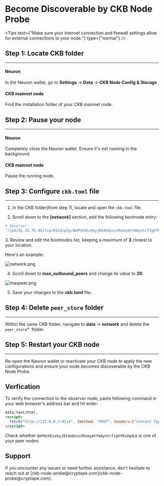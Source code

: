<MarginContainer top={3.06} />

# Become Discoverable by CKB Node Probe
<MarginContainer top={2} />

<Tips text={"Make sure your internet connection and firewall settings allow for external connections to your node."} type={"normal"} />

<MarginContainer top={2.5} />

## Step 1: Locate CKB folder
<MarginContainer top={0.5} />

---
#### Neuron
In the Neuron wallet, go to **Settings** -> **Data** -> **CKB Node Config & Storage**

#### CKB mainnet node
Find the installation folder of your CKB mainnet node.


<MarginContainer top={2.5} />

## Step 2: Pause your node

<MarginContainer top={0.5} />

---
#### Neuron
Completely close the Neuron wallet. Ensure it's not running in the background.

#### CKB mainnet node
Pause the running node.

<MarginContainer top={2.5} />

## Step 3: Configure `ckb.toml` file

<MarginContainer top={0.5} />

---
1. In the CKB folder(from step 1), locate and open the `ckb.toml` file.

2. Scroll down to the **[network]** section, add the following bootnode entry:

```bash
# Observer
"/ip4/52.33.75.45/tcp/8124/p2p/QmPHzhEzekyjB14eQsnsVRxmymtYmAyntcfJgVYRiUq4Lb",
```

3. Review and edit the bootnodes list, keeping a maximum of **3** closest to your location.

Here's an example:

![network.png](../../src/styles/img/get-connected/network.png)

4. Scroll down to **max_outbound_peers** and change its value to **20**.

![maxpeer.png](../../src/styles/img/get-connected/maxpeer.png)

5. Save your changes to the **ckb.toml** file.

<MarginContainer top={2.5} />

## Step 4: Delete `peer_store` folder

<MarginContainer top={0.5} />

---
Within the same CKB folder, navigate to **data** -> **network** and delete the `peer_store`*` folder.

<MarginContainer top={2.5} />

## Step 5: Restart your CKB node

<MarginContainer top={0.5} />

---
Re-open the Neuron wallet or reactivate your CKB node to apply the new configurations and ensure your node becomes discoverable by the CKB Node Probe.

<MarginContainer top={4} />



## Verfication

<MarginContainer top={0.5} />

To verify the connection to the observer node, paste following command in your web browser's address bar and hit enter:
```html
data:text/html,
<script>
  fetch("http://127.0.0.1:8114", {method: "POST", headers:{"Content-Type": "application/json"}, body: '{"id":0,"jsonrpc":"2.0","method":"get_peers","params":[]}'}).then(response => response.json()).then(response => document.write(JSON.stringify(response)));
</script>
```
<MarginContainer top={1.5} />

Check whether `QmPHzhEzekyjB14eQsnsVRxmymtYmAyntcfJgVYRiUq4Lb` is one of your peer nodes.

<MarginContainer top={2.5} />

## Support

<MarginContainer top={0.5} />
If you encounter any issues or need further assistance, don’t hesitate to reach out at [ckb-node-probe@cryptape.com](ckb-node-probe@cryptape.com).

<MarginContainer bottom={3} />
